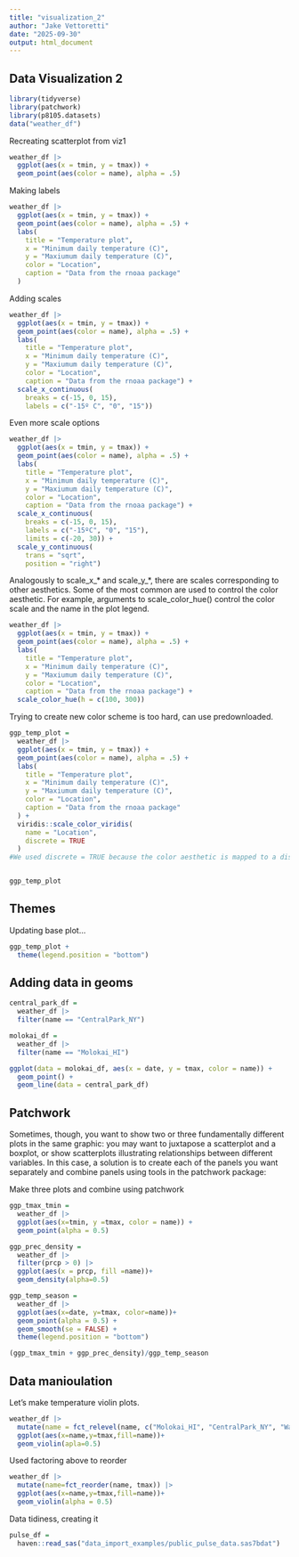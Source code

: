 ```yaml
---
title: "visualization_2"
author: "Jake Vettoretti"
date: "2025-09-30"
output: html_document
---
```


## Data Visualization 2 
```r
library(tidyverse)
library(patchwork)
library(p8105.datasets)
data("weather_df")
```

Recreating scatterplot from viz1
```r
weather_df |> 
  ggplot(aes(x = tmin, y = tmax)) + 
  geom_point(aes(color = name), alpha = .5)
```

Making labels 
```r
weather_df |> 
  ggplot(aes(x = tmin, y = tmax)) + 
  geom_point(aes(color = name), alpha = .5) + 
  labs(
    title = "Temperature plot",
    x = "Minimum daily temperature (C)",
    y = "Maxiumum daily temperature (C)",
    color = "Location",
    caption = "Data from the rnoaa package"
  )
```

Adding scales
```r
weather_df |> 
  ggplot(aes(x = tmin, y = tmax)) + 
  geom_point(aes(color = name), alpha = .5) + 
  labs(
    title = "Temperature plot",
    x = "Minimum daily temperature (C)",
    y = "Maxiumum daily temperature (C)",
    color = "Location",
    caption = "Data from the rnoaa package") + 
  scale_x_continuous(
    breaks = c(-15, 0, 15), 
    labels = c("-15º C", "0", "15"))
```

Even more scale options
```r
weather_df |> 
  ggplot(aes(x = tmin, y = tmax)) + 
  geom_point(aes(color = name), alpha = .5) + 
  labs(
    title = "Temperature plot",
    x = "Minimum daily temperature (C)",
    y = "Maxiumum daily temperature (C)",
    color = "Location",
    caption = "Data from the rnoaa package") + 
  scale_x_continuous(
    breaks = c(-15, 0, 15), 
    labels = c("-15ºC", "0", "15"),
    limits = c(-20, 30)) + 
  scale_y_continuous(
    trans = "sqrt", 
    position = "right")
```
Analogously to scale_x_* and scale_y_*, there are scales corresponding to other aesthetics. Some of the most common are used to control the color aesthetic. For example, arguments to scale_color_hue() control the color scale and the name in the plot legend.

```r
weather_df |> 
  ggplot(aes(x = tmin, y = tmax)) + 
  geom_point(aes(color = name), alpha = .5) + 
  labs(
    title = "Temperature plot",
    x = "Minimum daily temperature (C)",
    y = "Maxiumum daily temperature (C)",
    color = "Location",
    caption = "Data from the rnoaa package") + 
  scale_color_hue(h = c(100, 300))
```
Trying to create new color scheme is too hard, can use predownloaded.
```r
ggp_temp_plot = 
  weather_df |> 
  ggplot(aes(x = tmin, y = tmax)) + 
  geom_point(aes(color = name), alpha = .5) + 
  labs(
    title = "Temperature plot",
    x = "Minimum daily temperature (C)",
    y = "Maxiumum daily temperature (C)",
    color = "Location",
    caption = "Data from the rnoaa package"
  ) + 
  viridis::scale_color_viridis(
    name = "Location", 
    discrete = TRUE
  )
#We used discrete = TRUE because the color aesthetic is mapped to a discrete variable. In other cases (for example, when color mapped to prcp) you can omit this argument to get a continuous color gradient. The viridis::scale_fill_viridis() function is appropriate for the fill aesthetic used in histograms, density plots, and elsewhere.


ggp_temp_plot
```
## Themes

Updating base plot...
```r
ggp_temp_plot + 
  theme(legend.position = "bottom")
```

## Adding data in geoms
```r
central_park_df = 
  weather_df |> 
  filter(name == "CentralPark_NY")

molokai_df = 
  weather_df |> 
  filter(name == "Molokai_HI")

ggplot(data = molokai_df, aes(x = date, y = tmax, color = name)) + 
  geom_point() + 
  geom_line(data = central_park_df) 
```
## Patchwork
Sometimes, though, you want to show two or three fundamentally different plots in the same graphic: you may want to juxtapose a scatterplot and a boxplot, or show scatterplots illustrating relationships between different variables. In this case, a solution is to create each of the panels you want separately and combine panels using tools in the patchwork package:

Make three plots and combine using patchwork
```r
ggp_tmax_tmin = 
  weather_df |> 
  ggplot(aes(x=tmin, y =tmax, color = name)) +
  geom_point(alpha = 0.5)

ggp_prec_density = 
  weather_df |> 
  filter(prcp > 0) |> 
  ggplot(aes(x = prcp, fill =name))+
  geom_density(alpha=0.5)

ggp_temp_season = 
  weather_df |> 
  ggplot(aes(x=date, y=tmax, color=name))+
  geom_point(alpha = 0.5) +
  geom_smooth(se = FALSE) +
  theme(legend.position = "bottom")

(ggp_tmax_tmin + ggp_prec_density)/ggp_temp_season
```

## Data manioulation

Let's make temperature violin plots.
```r
weather_df |> 
  mutate(name = fct_relevel(name, c("Molokai_HI", "CentralPark_NY", "Waterhole_WA"))) |> #factor orders variables
  ggplot(aes(x=name,y=tmax,fill=name))+
  geom_violin(apla=0.5)
```
Used factoring above to reorder

```r
weather_df |> 
  mutate(name=fct_reorder(name, tmax)) |> 
  ggplot(aes(x=name,y=tmax,fill=name))+
  geom_violin(alpha = 0.5)
```

Data tidiness, creating it
```r
pulse_df = 
  haven::read_sas("data_import_examples/public_pulse_data.sas7bdat")
```



